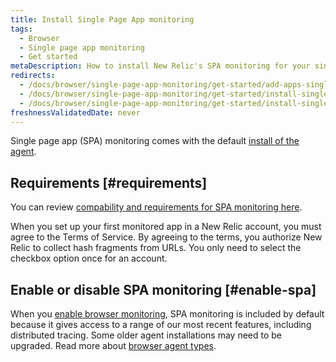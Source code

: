 ```yaml
---
title: Install Single Page App monitoring
tags:
  - Browser
  - Single page app monitoring
  - Get started
metaDescription: How to install New Relic's SPA monitoring for your single-page apps or any apps that pull content dynamically.
redirects:
  - /docs/browser/single-page-app-monitoring/get-started/add-apps-single-page-app-monitoring
  - /docs/browser/single-page-app-monitoring/get-started/install-single-page-app-monitoring-new-relic-browser
  - /docs/browser/single-page-app-monitoring/get-started/install-single-page-app-monitoring-browser
freshnessValidatedDate: never
---
```


Single page app (SPA) monitoring comes with the default [install of the <InlinePopover type="browser" /> agent](/docs/browser/browser-monitoring/installation/install-browser-monitoring-agent/).

## Requirements [#requirements]

You can review [compability and requirements for SPA monitoring here](/docs/browser/new-relic-browser/getting-started/compatibility-requirements-browser-monitoring#spa/).

When you set up your first monitored app in a New Relic account, you must agree to the Terms of Service. By agreeing to the terms, you authorize New Relic to collect hash fragments from URLs. You only need to select the checkbox option once for an account.

## Enable or disable SPA monitoring [#enable-spa]

When you [enable browser monitoring](/docs/browser/browser-monitoring/installation/install-browser-monitoring-agent#enable), SPA monitoring is included by default because it gives access to a range of our most recent features, including distributed tracing. Some older agent installations may need to be upgraded. Read more about [browser agent types](/docs/browser/browser-monitoring/installation/install-browser-monitoring-agent#agent-types).
